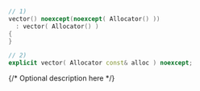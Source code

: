 ```cpp
// 1)
vector() noexcept(noexcept( Allocator() ))
  : vector( Allocator() )
{
}

// 2)
explicit vector( Allocator const& alloc ) noexcept;
```

{/* Optional description here  */}